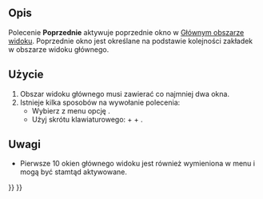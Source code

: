 <languages/>

{{Docnav/pl
|[[Std_ActivateNextWindow/pl|Następne]]
|[[Std_TileWindows/pl|Sąsiadująco]]
|[[Std_Windows_Menu/pl|Std: Menu Okna]]
|IconL=Std_ActivateNextWindow.svg
|IconR=Std_TileWindows.svg
|IconC=Freecad.svg
}}

{{GuiCommand/pl
|Name=Std ActivatePrevWindow
|Name/pl=Std: Poprzednie
|MenuLocation=Okna → Poprzednie
|Workbenches=wszystkie
|Shortcut={{KEY|Ctrl}} + {{KEY|Shift}} + {{KEY|Tab}}
|SeeAlso=[[Std_ActivateNextWindow/pl|Następne]], [[Std_Windows/pl|Okna]]
}}

<span id="Description"></span>
==Opis==

Polecenie '''Poprzednie''' aktywuje poprzednie okno w [[Main_view_area/pl|Głównym obszarze widoku]]. Poprzednie okno jest określane na podstawie kolejności zakładek w obszarze widoku głównego.

<span id="Usage"></span>
==Użycie==

# Obszar widoku głównego musi zawierać co najmniej dwa okna.
# Istnieje kilka sposobów na wywołanie polecenia:
#* Wybierz z menu opcję {{MenuCommand|Okna → [[Image:Std_ActivatePrevWindow.svg|16px]] Poprzednie}}.
#* Użyj skrótu klawiaturowego: {{KEY|Ctrl}} + {{KEY|Shift}} + {{KEY|Tab}}.

<span id="Notes"></span>
==Uwagi==

* Pierwsze 10 okien głównego widoku jest również wymieniona w menu {{MenuCommand|Okna}} i mogą być stamtąd aktywowane.


{{Docnav/pl
|[[Std_ActivateNextWindow/pl|Następne]]
|[[Std_TileWindows/pl|Sąsiadująco]]
|[[Std_Windows_Menu/pl|Std: Menu Okna]]
|IconL=Std_ActivateNextWindow.svg
|IconR=Std_TileWindows.svg
|IconC=Freecad.svg
}}

{{Std_Base_navi{{#translation:}}}}
{{Userdocnavi{{#translation:}}}}
